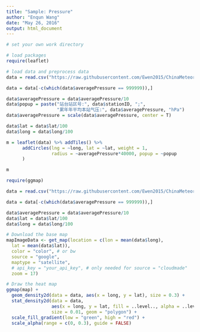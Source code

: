 ```yaml
---
title: "Sample: Pressure"
author: "Enqun Wang"
date: "May 26, 2016"
output: html_document
---
```


```r
# set your own work directory

# load packages
require(leaflet)

# load data and preprocess data
data = read.csv("https://raw.githubusercontent.com/Ewen2015/ChinaMeteorology/master/data/sample_pressure.csv", header = T)

data = data[-c(which(data$averagePressure == 999999)),]

data$averagePressure = data$averagePressure/10
data$popup = paste("站台站区号:", data$stationID, ";",
                   "累年年平均本站气压:", data$averagePressure, "hPa")
data$averagePressure = scale(data$averagePressure, center = T)

data$lat = data$lat/100
data$long = data$long/100

m = leaflet(data) %>% addTiles() %>%
      addCircles(lng = ~long, lat = ~lat, weight = 1,
                 radius = ~averagePressure*40000, popup = ~popup
      )

m
```

```r
require(ggmap)

data = read.csv("https://raw.githubusercontent.com/Ewen2015/ChinaMeteorology/master/data/sample_pressure.csv", header = T)

data = data[-c(which(data$averagePressure == 999999)),]

data$averagePressure = data$averagePressure/10
data$lat = data$lat/100
data$long = data$long/100

# Download the base map
mapImageData <- get_map(location = c(lon = mean(data$long),
  lat = mean(data$lat)),
  color = "color", # or bw
  source = "google",
  maptype = "satellite",
  # api_key = "your_api_key", # only needed for source = "cloudmade"
  zoom = 17)

# Draw the heat map
ggmap(map) + 
  geom_density2d(data = data, aes(x = long, y = lat), size = 0.3) + 
  stat_density2d(data = data, 
                 aes(x = long, y = lat, fill = ..level.., alpha = ..level..),
                 size = 0.01, geom = "polygon") + 
  scale_fill_gradient(low = "green", high = "red") + 
  scale_alpha(range = c(0, 0.3), guide = FALSE)
```

